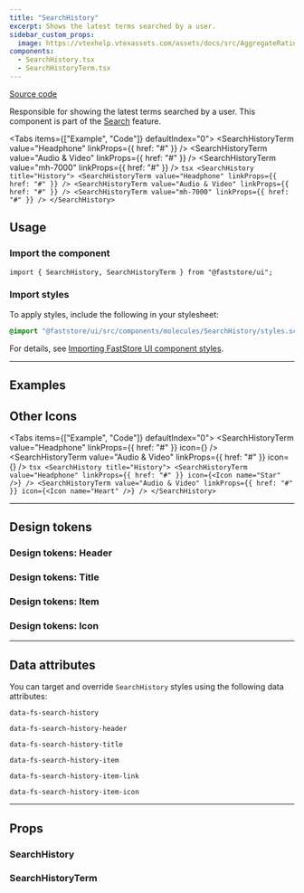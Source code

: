 ```yaml
---
title: "SearchHistory"
excerpt: Shows the latest terms searched by a user.
sidebar_custom_props:
  image: https://vtexhelp.vtexassets.com/assets/docs/src/AggregateRating___a8300916874f5a11de7633b7cabc12e9.png
components:
  - SearchHistory.tsx
  - SearchHistoryTerm.tsx
---
```


[<i class="fa-brands fa-github"></i> Source code](https://github.com/vtex/faststore/tree/main/packages/components/src/molecules/SearchHistory)

Responsible for showing the latest terms searched by a user. This component is part of the [Search](https://developers.vtex.com/docs/guides/faststore/feature-search) feature.

<Tabs items={["Example", "Code"]} defaultIndex="0">
  <Tab>
    <OverviewSection>
      <SearchHistory title="History">
        <SearchHistoryTerm value="Headphone" linkProps={{ href: "#" }} />
        <SearchHistoryTerm value="Audio & Video" linkProps={{ href: "#" }} />
        <SearchHistoryTerm value="mh-7000" linkProps={{ href: "#" }} />
      </SearchHistory>
    </OverviewSection>
  </Tab>
  <Tab>
    ```tsx
    <SearchHistory title="History">
      <SearchHistoryTerm value="Headphone" linkProps={{ href: "#" }} />
      <SearchHistoryTerm value="Audio & Video" linkProps={{ href: "#" }} />
      <SearchHistoryTerm value="mh-7000" linkProps={{ href: "#" }} />
    </SearchHistory>
    ```
  </Tab>
</Tabs>

## Usage

### Import the component

```tsx
import { SearchHistory, SearchHistoryTerm } from "@faststore/ui";
```

### Import styles

To apply styles, include the following in your stylesheet:

```scss
@import "@faststore/ui/src/components/molecules/SearchHistory/styles.scss";
```

For details, see [Importing FastStore UI component styles](https://developers.vtex.com/docs/guides/faststore/using-themes-importing-ui-components-styles).

---

## Examples

## Other Icons

<Tabs items={["Example", "Code"]} defaultIndex="0">
  <Tab>
    <OverviewSection>
      <SearchHistory title="History">
        <SearchHistoryTerm
          value="Headphone"
          linkProps={{ href: "#" }}
          icon={<Icon name="Star" />}
        />
        <SearchHistoryTerm
          value="Audio & Video"
          linkProps={{ href: "#" }}
          icon={<Icon name="Heart" />}
        />
      </SearchHistory>
    </OverviewSection>
  </Tab>
  <Tab>
    ```tsx
    <SearchHistory title="History">
      <SearchHistoryTerm
        value="Headphone"
        linkProps={{ href: "#" }}
        icon={<Icon name="Star" />}
      />
      <SearchHistoryTerm
        value="Audio & Video"
        linkProps={{ href: "#" }}
        icon={<Icon name="Heart" />}
      />
    </SearchHistory>
    ```
  </Tab>
</Tabs>

---

## Design tokens

<TokenTable>
  <TokenRow
    token="--fs-search-history-padding-top"
    value="var(--fs-spacing-2)"
  />
  <TokenRow
    token="--fs-search-history-padding-right"
    value="var(--fs-spacing-3)"
  />
  <TokenRow
    token="--fs-search-history-padding-bottom"
    value="var(--fs-search-history-padding-top)"
  />
  <TokenRow
    token="--fs-search-history-padding-left"
    value="var(--fs-search-history-padding-right)"
  />
  <TokenDivider />
  <TokenRow
    token="--fs-search-history-transition-property"
    value="var(--fs-transition-property)"
  />
  <TokenRow
    token="--fs-search-history-transition-function"
    value="var(--fs-transition-function)"
  />
  <TokenRow
    token="--fs-search-history-transition-timing"
    value="var(--fs-transition-timing)"
  />
</TokenTable>

### Design tokens: Header

<TokenTable>
  <TokenRow
    token="--fs-search-history-header-padding-top"
    value="var(--fs-spacing-1)"
  />
  <TokenRow
    token="--fs-search-history-header-padding-bottom"
    value="var(--fs-search-history-header-padding-top)"
  />
</TokenTable>

### Design tokens: Title

<TokenTable>
  <TokenRow
    token="--fs-search-history-title-size"
    value="var(--fs-text-size-lead)"
  />
  <TokenRow token="--fs-search-history-title-line-height" value="1.5" />
</TokenTable>

### Design tokens: Item

<TokenTable>
  <TokenRow
    token="--fs-search-history-item-column-gap"
    value="var(--fs-spacing-1)"
  />
  <TokenRow
    token="--fs-search-history-item-text-size"
    value="var(--fs-text-size-2)"
  />
  <TokenRow token="--fs-search-history-item-line-height" value="1.25" />
  <TokenRow
    token="--fs-search-history-item-bkg-color-hover"
    value="var(--fs-color-tertiary-bkg-hover)"
    isColor
  />
</TokenTable>

### Design tokens: Icon

<TokenTable>
  <TokenRow
    token="--fs-search-history-item-icon-color"
    value="var(--fs-color-neutral-4)"
    isColor
  />
  <TokenRow token="--fs-search-history-item-icon-size" value="1.125rem" />
</TokenTable>

---

## Data attributes

You can target and override `SearchHistory` styles using the following data attributes:

`data-fs-search-history`

`data-fs-search-history-header`

`data-fs-search-history-title`

`data-fs-search-history-item`

`data-fs-search-history-item-link`

`data-fs-search-history-item-icon`

---

## Props

### SearchHistory

<ComponentPropsSection component="SearchHistory" />

### SearchHistoryTerm

<ComponentPropsSection component="SearchHistoryTerm" />
